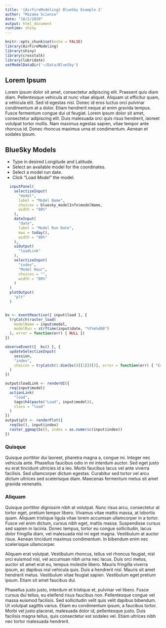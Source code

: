 ```yaml
---
title: '{AirFireModeling} BlueSky Example 2'
author: "Mazama Science"
date: "10/2/2020"
output: html_document
runtime: shiny
---
```


```r
knitr::opts_chunk$set(echo = FALSE)
library(AirFireModeling)
library(shiny)
library(crosstalk)
library(lubridate)
setModelDataDir('~/Data/BlueSky')
```
## Lorem Ipsum
 Lorem ipsum dolor sit amet, consectetur adipiscing elit. Praesent quis diam diam. Pellentesque vehicula at nunc vitae aliquet. Aliquam ut efficitur quam, a vehicula elit. Sed id egestas nisl. Donec id eros luctus orci pulvinar condimentum at a dolor. Etiam hendrerit neque at enim gravida tempus. Fusce fermentum congue dui ut feugiat. Lorem ipsum dolor sit amet, consectetur adipiscing elit. Duis malesuada orci quis risus hendrerit, laoreet volutpat tortor mollis. Nam maximus egestas sapien, vitae tempor ante rhoncus id. Donec rhoncus maximus urna et condimentum. Aenean et sodales ipsum.

## BlueSky Models

* Type in desired Longitude and Latitude.
* Select an available model for the coordinates.
* Select a model run date. 
* Click "Load _Model_" the model. 



```r
  inputPanel(
    selectizeInput(
      "model", 
      label = "Model Name",
      choices = bluesky_modelInfo$modelName, 
      width = "80%"
    ), 
    dateInput(
      "date", 
      label = "Model Run Date", 
      max = today(), 
      width = "80%"
    ),
    uiOutput(
      "loadLink"
    ),
    selectizeInput(
      "index", 
      "Model Hour", 
      choices = "", 
      width = "80%"
    )
  )
  plotOutput(
    "plt"
  )


bs <- eventReactive({ input$load }, {
  tryCatch(raster_load(
    modelName = input$model, 
    modelRun = strftime(input$date, "%Y%m%d00")
  ), error = function(err) { NULL })
})

observeEvent({  bs() }, {
  updateSelectizeInput(
    session,
    "index",
    choices = tryCatch(1:dim(bs()[[1]])[3], error = function(err) { "Error." })
  )
})

output$loadLink <- renderUI({
  req(input$model)
  actionLink(
    "load",
    tags$h4(paste("Load", input$model)), 
    class = "load"
  )
})
output$plt <- renderPlot({
  req(bs(), input$index)
  raster_ggmap(bs(), index = as.numeric(input$index))
})
```

### Quisque

Quisque porttitor dui laoreet, pharetra magna a, congue mi. Integer nec vehicula ante. Phasellus faucibus odio in mi interdum auctor. Sed eget justo eu erat tincidunt ultricies id a leo. Morbi faucibus lacus vel ante viverra facilisis. Sed ullamcorper dictum egestas. Curabitur sed tortor vel arcu dictum ultrices sed scelerisque diam. Maecenas fermentum metus sit amet gravida venenatis. 

### Aliquam

 Quisque porttitor dignissim nibh at volutpat. Nunc risus arcu, consectetur at tortor eget, pretium tempor libero. Vivamus vitae mattis massa, at lobortis quam. Aliquam tristique ligula vitae lorem accumsan ullamcorper in a tortor. Fusce vel enim dictum, cursus nibh eget, mattis massa. Suspendisse cursus sed sapien in lacinia. Donec tempus, tortor eu congue sollicitudin, lacus dolor fringilla diam, vel malesuada nisl mi eget magna. Vestibulum at auctor risus. Aenean tincidunt maximus condimentum. In bibendum enim nec scelerisque ullamcorper.

Aliquam erat volutpat. Vestibulum rhoncus, tellus vel rhoncus feugiat, nisl orci euismod nisl, vel accumsan nibh urna nec lacus. Duis orci metus, auctor sit amet erat eu, tempus molestie libero. Mauris fringilla viverra ipsum, ac dapibus nisl vehicula quis. Duis a hendrerit nisl. Mauris sit amet hendrerit metus. Vestibulum vitae feugiat sapien. Vestibulum eget pretium ipsum. Etiam sit amet faucibus dui.

Phasellus justo justo, interdum et tristique et, pulvinar vel libero. Fusce cursus dui tellus, eu eleifend risus faucibus non. Pellentesque congue vel massa euismod facilisis. Sed sollicitudin velit quis velit dapibus bibendum. Ut volutpat sagittis varius. Etiam eu condimentum ipsum, a faucibus tortor. Morbi vel justo placerat, malesuada dolor id, pellentesque justo. Duis facilisis magna tellus, quis consectetur est sodales vel. Etiam ultrices nibh nec tortor malesuada hendrerit. 
